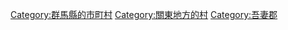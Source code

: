 {{Commonscat|Tsumagoi, Gunma}}
{{Catmore}}

{{DEFAULTSORT:Tsumagoi}}
[[Category:群馬縣的市町村|Category:群馬縣的市町村]]
[[Category:關東地方的村|Category:關東地方的村]]
[[Category:吾妻郡|Category:吾妻郡]]
